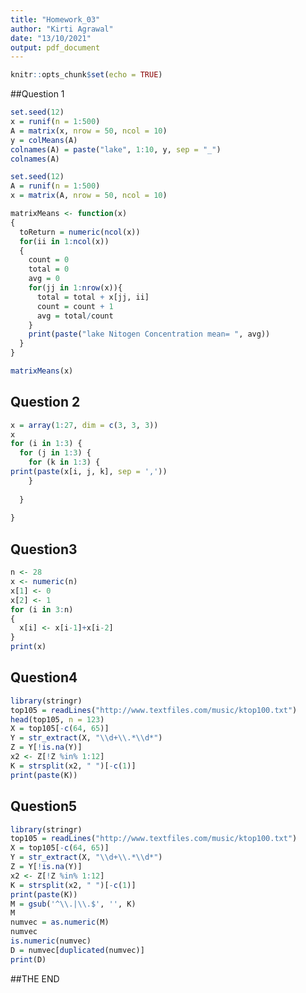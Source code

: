 ---
title: "Homework_03"
author: "Kirti Agrawal"
date: "13/10/2021"
output: pdf_document
---

```{r setup, include=FALSE}
knitr::opts_chunk$set(echo = TRUE)
```


##Question 1

```{r}
set.seed(12)
x = runif(n = 1:500)
A = matrix(x, nrow = 50, ncol = 10)
y = colMeans(A)
colnames(A) = paste("lake", 1:10, y, sep = "_")
colnames(A)
```



```{r}
set.seed(12)
A = runif(n = 1:500)
x = matrix(A, nrow = 50, ncol = 10)

matrixMeans <- function(x)
{
  toReturn = numeric(ncol(x))
  for(ii in 1:ncol(x))
  {
    count = 0
    total = 0
    avg = 0
    for(jj in 1:nrow(x)){
      total = total + x[jj, ii]
      count = count + 1
      avg = total/count
    }
    print(paste("lake Nitogen Concentration mean= ", avg))
  }
}

matrixMeans(x)
```


## Question 2


```{r}
x = array(1:27, dim = c(3, 3, 3))
x
for (i in 1:3) {
  for (j in 1:3) {
    for (k in 1:3) {
print(paste(x[i, j, k], sep = ','))      
    }
    
  }
  
}
```

## Question3

```{r}
n <- 28
x <- numeric(n)
x[1] <- 0
x[2] <- 1
for (i in 3:n)
{
  x[i] <- x[i-1]+x[i-2] 
}
print(x)
```


## Question4

```{r}
library(stringr)
top105 = readLines("http://www.textfiles.com/music/ktop100.txt")
head(top105, n = 123)
X = top105[-c(64, 65)]
Y = str_extract(X, "\\d+\\.*\\d*")
Z = Y[!is.na(Y)]
x2 <- Z[!Z %in% 1:12]
K = strsplit(x2, " ")[-c(1)]
print(paste(K))
```


## Question5

```{r}
library(stringr)
top105 = readLines("http://www.textfiles.com/music/ktop100.txt")
X = top105[-c(64, 65)]
Y = str_extract(X, "\\d+\\.*\\d*")
Z = Y[!is.na(Y)]
x2 <- Z[!Z %in% 1:12]
K = strsplit(x2, " ")[-c(1)]
print(paste(K))
M = gsub('^\\.|\\.$', '', K)
M
numvec = as.numeric(M)
numvec
is.numeric(numvec)
D = numvec[duplicated(numvec)]
print(D)
```



##THE END